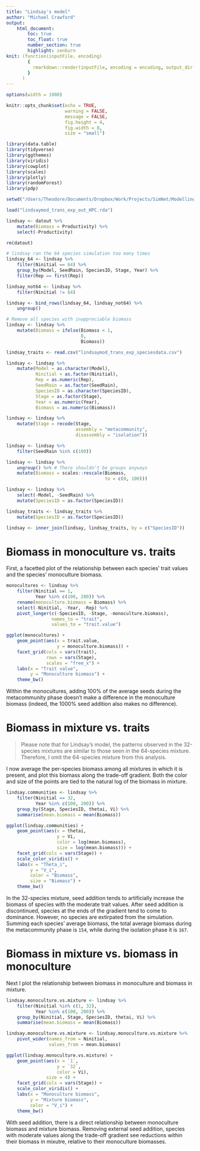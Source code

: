 ```yaml
---
title: "Lindsay's model"
author: "Michael Crawford"
output: 
    html_document:
        toc: true
        toc_float: true
        number_section: true
        highlight: zenburn
knit: (function(inputFile, encoding) 
        {
          rmarkdown::render(inputFile, encoding = encoding, output_dir = "markdowns") 
        }
      )
---
```


<style>
pre {
overflow-x: auto;
}
pre code {
word-wrap: normal;
white-space: pre;
}
</style>

```r

options(width = 1000)

knitr::opts_chunk$set(echo = TRUE,
                      warning = FALSE,
                      message = FALSE,
                      fig.height = 4,
                      fig.width = 8,
                      size = "small") 

library(data.table)
library(tidyverse)
library(ggthemes)
library(viridis)
library(cowplot)
library(scales)
library(plotly)
library(randomForest)
library(pdp)

```

```r

setwd("/Users/Theodore/Documents/Dropbox/Work/Projects/SimNet/Modelling_Experiment/data")

load("lindsaymod_trans_exp_out_HPC.rda")

lindsay <- datout %>%
    mutate(Biomass = Productivity) %>%
    select(-Productivity)

rm(datout)

# lindsay ran the 64 species simulation too many times
lindsay_64 <- lindsay %>%
    filter(Ninitial == 64) %>%
    group_by(Model, SeedRain, SpeciesID, Stage, Year) %>%
    filter(Rep == first(Rep))

lindsay_not64 <- lindsay %>%
    filter(Ninitial != 64)

lindsay <- bind_rows(lindsay_64, lindsay_not64) %>%
    ungroup()

# Remove all species with inappreciable biomass
lindsay <- lindsay %>%
    mutate(Biomass = ifelse(Biomass < 1,
                            0,
                            Biomass))

lindsay_traits <- read.csv("lindsaymod_trans_exp_speciesdata.csv")

lindsay <- lindsay %>%
    mutate(Model = as.character(Model),
           Ninitial = as.factor(Ninitial),
           Rep = as.numeric(Rep),
           SeedRain = as.factor(SeedRain),
           SpeciesID = as.character(SpeciesID),
           Stage = as.factor(Stage),
           Year = as.numeric(Year),
           Biomass = as.numeric(Biomass))

lindsay <- lindsay %>%
    mutate(Stage = recode(Stage,
                          assembly = "metacommunity",
                          disassembly = "isolation"))

lindsay <- lindsay %>%
    filter(SeedRain %in% c(100))

lindsay <- lindsay %>%
    ungroup() %>% # There shouldn't be groups anyways
    mutate(Biomass = scales::rescale(Biomass,
                                     to = c(0, 100)))

lindsay <- lindsay %>%
    select(-Model, -SeedRain) %>%
    mutate(SpeciesID = as.factor(SpeciesID))

lindsay_traits <- lindsay_traits %>%
    mutate(SpeciesID = as.factor(SpeciesID))

lindsay <- inner_join(lindsay, lindsay_traits, by = c("SpeciesID"))

```

# Biomass in monoculture vs. traits

First, a facetted plot of the relationship between each species' trait values and the species' monoculture biomass.
```r

monocultures <- lindsay %>%
    filter(Ninitial == 1,
           Year %in% c(100, 200)) %>%
    rename(monoculture.biomass = Biomass) %>%
    select(-Ninitial, -Year, -Rep) %>%
    pivot_longer(c(-SpeciesID, -Stage, -monoculture.biomass),
                 names_to = "trait", 
                 values_to = "trait.value")

ggplot(monocultures) +
    geom_point(aes(x = trait.value,
                   y = monoculture.biomass)) +
    facet_grid(cols = vars(trait),
               rows = vars(Stage),
               scales = "free_x") +
    labs(x = "Trait value",
         y = "Monoculture biomass") +
    theme_bw()

```

Within the monocultures, adding 100% of the average seeds during the metacommunity phase doesn't make a difference in
the monoculture biomass (indeed, the 1000% seed addition also makes no difference). 

# Biomass in mixture vs. traits

> Please note that for Lindsay's model, the patterns observed in the 32-species mixtures are similar
> to those seen in the 64-species mixture. Therefore, I omit the 64-species mixture from this analysis.

I now average the per-species biomass among all mixtures in which it is present, and plot this
biomass along the trade-off gradient. Both the color and size of the points are tied to the
natural log of the biomass in mixture.
```r
    
lindsay.communities <- lindsay %>%
    filter(Ninitial == 32,
           Year %in% c(100, 200)) %>%
    group_by(Stage, SpeciesID, thetai, Vi) %>%
    summarise(mean.biomass = mean(Biomass))

ggplot(lindsay.communities) +
    geom_point(aes(x = thetai,
                   y = Vi,
                   color = log(mean.biomass),
                   size = log(mean.biomass))) +
    facet_grid(cols = vars(Stage)) +
    scale_color_viridis() +
    labs(x = "Theta_i",
         y = "V_i",
         color = "Biomass",
         size = "Biomass") +
    theme_bw()

```

In the 32-species mixture, seed addition tends to artificially increase the biomass of species with 
the moderate trait values. After seed addition is discontinued, species at the ends of the gradient
tend to come to dominance. However, no species are extirpated from the simulation. Summing each species'
average biomass, the total average biomass during the metacommunity phase is `154`, while during the
isolation phase it is `167`.

# Biomass in mixture vs. biomass in monoculture

Next I plot the relationship between biomass in monoculture and biomass in mixture. 
```r

lindsay.monoculture.vs.mixture <- lindsay %>%
    filter(Ninitial %in% c(1, 32),
           Year %in% c(100, 200)) %>%
    group_by(Ninitial, Stage, SpeciesID, thetai, Vi) %>%
    summarise(mean.biomass = mean(Biomass))

lindsay.monoculture.vs.mixture <- lindsay.monoculture.vs.mixture %>%
    pivot_wider(names_from = Ninitial,
                values_from = mean.biomass) 

ggplot(lindsay.monoculture.vs.mixture) +
    geom_point(aes(x = `1`,
                   y = `32`,
                   color = Vi),
               size = 4) +
    facet_grid(cols = vars(Stage)) +
    scale_color_viridis() +
    labs(x = "Monoculture biomass",
         y = "Mixture biomass",
         color = "V_i") +
    theme_bw()

```

With seed addition, there is a direct relationship between monoculture biomass and mixture biomass.
Removing external seed addition, species with moderate values along the trade-off gradient see reductions
within their biomass in mixutre, relative to their monoculture biomasses.
